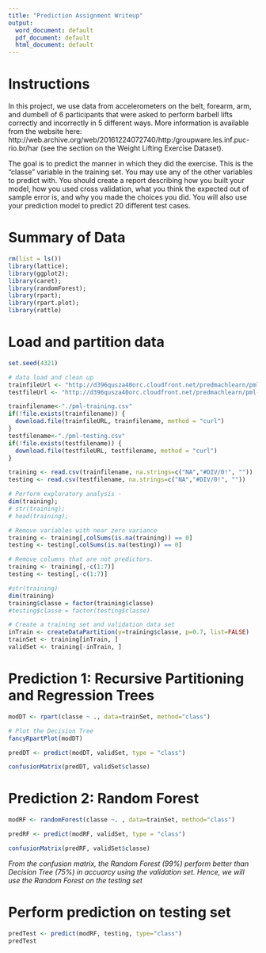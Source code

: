 ```yaml
---
title: "Prediction Assignment Writeup"
output:
  word_document: default
  pdf_document: default
  html_document: default
---
```


# Instructions
In this project, we use data from accelerometers on the belt, forearm, arm, and dumbell of 6 participants that were asked to perform barbell lifts correctly and incorrectly in 5 different ways. More information is available from the website here: http://web.archive.org/web/20161224072740/http:/groupware.les.inf.puc-rio.br/har (see the section on the Weight Lifting Exercise Dataset).

The goal is to predict the manner in which they did the exercise. This is the "classe" variable in the training set. You may use any of the other variables to predict with. You should create a report describing how you built your model, how you used cross validation, what you think the expected out of sample error is, and why you made the choices you did. You will also use your prediction model to predict 20 different test cases.


# Summary of Data

```r
rm(list = ls())
library(lattice); 
library(ggplot2); 
library(caret); 
library(randomForest); 
library(rpart); 
library(rpart.plot);
library(rattle)

```

# Load and partition data

```r
set.seed(4321)

# data load and clean up
trainfileUrl <- "http://d396qusza40orc.cloudfront.net/predmachlearn/pml-training.csv"
testfileUrl <- "http://d396qusza40orc.cloudfront.net/predmachlearn/pml-testing.csv"

trainfilename<-"./pml-training.csv"
if(!file.exists(trainfilename)) {
  download.file(trainfileURL, trainfilename, method = "curl")
}
testfilename<-"./pml-testing.csv"
if(!file.exists(testfilename)) {
  download.file(testfileURL, testfilename, method = "curl")
}

training <- read.csv(trainfilename, na.strings=c("NA","#DIV/0!", ""))
testing <- read.csv(testfilename, na.strings=c("NA","#DIV/0!", ""))

# Perform exploratory analysis - 
dim(training); 
# str(training); 
# head(training);

# Remove variables with near zero variance
training <- training[,colSums(is.na(training)) == 0]
testing <- testing[,colSums(is.na(testing)) == 0]

# Remove columns that are not predictors. 
training <- training[,-c(1:7)]
testing <- testing[,-c(1:7)]

#str(training)
dim(training)
training$classe = factor(training$classe)
#testing$classe = factor(testing$classe)

# Create a training set and validation data set
inTrain <- createDataPartition(y=training$classe, p=0.7, list=FALSE)
trainSet <- training[inTrain, ] 
validSet <- training[-inTrain, ]
```

# Prediction 1: Recursive Partitioning and Regression Trees

```r
modDT <- rpart(classe ~ ., data=trainSet, method="class")

# Plot the Decision Tree
fancyRpartPlot(modDT)

predDT <- predict(modDT, validSet, type = "class")

confusionMatrix(predDT, validSet$classe)
```

# Prediction 2: Random Forest

```r
modRF <- randomForest(classe ~. , data=trainSet, method="class")

predRF <- predict(modRF, validSet, type = "class")

confusionMatrix(predRF, validSet$classe)

```

*From the confusion matrix, the Random Forest (99%) perform better than Decision Tree (75%) in accuarcy using the validation set. Hence, we will use the Random Forest on the testing set* 

# Perform prediction on testing set

```r
predTest <- predict(modRF, testing, type="class")
predTest

```


